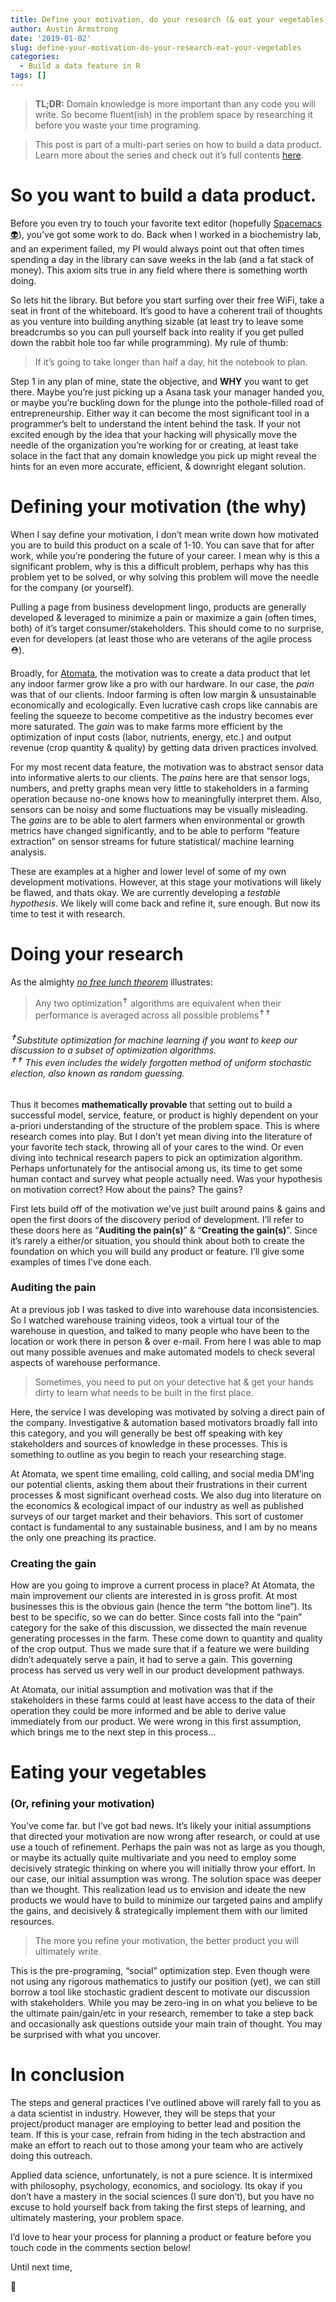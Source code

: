 ```yaml
---
title: Define your motivation, do your research (& eat your vegetables)
author: Austin Armstrong
date: '2019-01-02'
slug: define-your-motivation-do-your-research-eat-your-vegetables
categories:
  - Build a data feature in R
tags: []
---
```


> **TL;DR:** Domain knowledge is more important than any code you will write. So become fluent(ish) in the problem space by researching it before you waste your time programing.  

> This post is part of a multi-part series on how to build a data product. Learn more about the series and check out it's full contents [here](/post/build-a-data-product/).

# So you want to build a data product.

Before you even try to touch your favorite text editor (hopefully [Spacemacs 👽](http://spacemacs.org/)), you've got some work to do. Back when I worked in a biochemistry lab, and an experiment failed, my PI would always point out that often times spending a day in the library can save weeks in the lab (and a fat stack of money). This axiom sits true in any field where there is something worth doing.  

So lets hit the library. But before you start surfing over their free WiFi, take a seat in front of the whiteboard. It's good to have a coherent trail of thoughts as you venture into building anything sizable (at least try to leave some breadcrumbs so you can pull yourself back into reality if you get pulled down the rabbit hole too far while programming). My rule of thumb:  

> If it's going to take longer than half a day, hit the notebook to plan.  

Step 1 in any plan of mine, state the objective, and **WHY** you want to get there. Maybe you're just picking up a Asana task your manager handed you, or maybe you're buckling down for the plunge into the pothole-filled road of entrepreneurship. Either way it can become the most significant tool in a programmer's belt to understand the intent behind the task. If your not excited enough by the idea that your hacking will physically move the needle of the organization you're working for or creating, at least take solace in the fact that any domain knowledge you pick up might reveal the hints for an even more accurate, efficient, & downright elegant solution.  

# Defining your motivation (the why)

When I say define your motivation, I don't mean write down how motivated you are to build this product on a scale of 1-10. You can save that for after work, while you're pondering the future of your career. I mean why is this a significant problem, why is this a difficult problem, perhaps why has this problem yet to be solved, or why solving this problem will move the needle for the company (or yourself). 

Pulling a page from business development lingo, products are generally developed & leveraged to minimize a pain or maximize a gain (often times, both) of it's target consumer/stakeholders. This should come to no surprise, even for developers (at least those who are veterans of the agile process ⛑️). 

Broadly, for [Atomata](https://www.growatomata.com), the motivation was to create a data product that let any indoor farmer grow like a pro with our hardware. In our case, the *pain* was that of our clients. Indoor farming is often low margin & unsustainable economically and ecologically. Even lucrative cash crops like cannabis are feeling the squeeze to become competitive as the industry becomes ever more saturated. The *gain* was to make farms more efficient by the optimization of input costs (labor, nutrients, energy, etc.) and output revenue (crop quantity & quality) by getting data driven practices involved.  

For my most recent data feature, the motivation was to abstract sensor data into informative alerts to our clients. The *pains* here are that sensor logs, numbers, and pretty graphs mean very little to stakeholders in a farming operation because no-one knows how to meaningfully interpret them. Also, sensors can be noisy and some fluctuations may be visually misleading. The *gains* are to be able to alert farmers when environmental or growth metrics have changed significantly, and to be able to perform "feature extraction" on sensor streams for future statistical/ machine learning analysis.   

These are examples at a higher and lower level of some of my own development motivations. However, at this stage your motivations will likely be flawed, and thats okay. We are currently developing a *testable hypothesis*. We likely will come back and refine it, sure enough. But now its time to test it with research.

# Doing your research

As the almighty [*no free lunch theorem*](https://www.mitpressjournals.org/doi/10.1162/neco.1996.8.7.1341) illustrates:  
  
> Any two optimization^✝^ algorithms are equivalent when their performance is averaged across all possible problems^✝✝^  

###### ^✝^Substitute optimization for machine learning if you want to keep our discussion to a subset of optimization algorithms. </br>  ^✝✝^ This even includes the widely forgotten method of uniform stochastic election, also known as random guessing.

Thus it becomes **mathematically provable** that setting out to build a successful model, service, feature, or product is highly dependent on your a-priori understanding of the structure of the problem space. This is where research comes into play. But I don't yet mean diving into the literature of your favorite tech stack, throwing all of your cares to the wind. Or even diving into technical research papers to pick an optimization algorithm. Perhaps unfortunately for the antisocial among us, its time to get some human contact and survey what people actually need. Was your hypothesis on motivation correct? How about the pains? The gains?   

First lets build off of the motivation we've just built around pains & gains and open the first doors of the discovery period of development. I'll refer to these doors here as "**Auditing the pain(s)**" & "**Creating the gain(s)**". Since it's rarely a either/or situation, you should think about both to create the foundation on which you will build any product or feature. I'll give some examples of times I've done each.

### Auditing the pain

At a previous job I was tasked to dive into warehouse data inconsistencies. So I watched warehouse training videos, took a virtual tour of the warehouse in question, and talked to many people who have been to the location or work there in person & over e-mail. From here I was able to map out many possible avenues and make automated models to check several aspects of warehouse performance.  

> Sometimes, you need to put on your detective hat & get your hands dirty to learn what needs to be built in the first place. 

Here, the service I was developing was motivated by solving a direct pain of the company. Investigative & automation based motivators broadly fall into this category, and you will generally be best off speaking with key stakeholders and sources of knowledge in these processes. This is something to outline as you begin to reach your researching stage.  

At Atomata, we spent time emailing, cold calling, and social media DM'ing our potential clients, asking them about their frustrations in their current processes & most significant overhead costs. We also dug into literature on the economics & ecological impact of our industry as well as published surveys of our target market and their behaviors. This sort of customer contact is fundamental to any sustainable business, and I am by no means the only one preaching its practice.

### Creating the gain

How are you going to improve a current process in place? At Atomata, the main improvement our clients are interested in is gross profit. At most businesses this is the obvious gain (hence the term "the bottom line"). Its best to be specific, so we can do better. Since costs fall into the "pain" category for the sake of this discussion, we dissected the main revenue generating processes in the farm. These come down to quantity and quality of the crop output. Thus we made sure that if a feature we were building didn't adequately serve a pain, it had to serve a gain. This governing process has served us very well in our product development pathways.  

At Atomata, our initial assumption and motivation was that if the stakeholders in these farms could at least have access to the data of their operation they could be more informed and be able to derive value immediately from our product. We were wrong in this first assumption, which brings me to the next step in this process...  


# Eating your vegetables  
### (Or, refining your motivation)
You've come far. but I've got bad news. It's likely your initial assumptions that directed your motivation are now wrong after research, or could at use use a touch of refinement. Perhaps the pain was not as large as you though, or maybe its actually quite multivariate and you need to employ some decisively strategic thinking on where you will initially throw your effort. In our case, our initial assumption was wrong. The solution space was deeper than we thought. This realization lead us to envision and ideate the new products we would have to build to minimize our targeted pains and amplify the gains, and decisively & strategically implement them with our limited resources.

> The more you refine your motivation, the better product you will ultimately write.

This is the pre-programing, "social" optimization step. Even though were not using any rigorous mathematics to justify our position (yet), we can still borrow a tool like stochastic gradient descent to motivate our discussion with stakeholders. While you may be zero-ing in on what you believe to be the ultimate pain/gain/etc in your research, remember to take a step back and occasionally ask questions outside your main train of thought. You may be surprised with what you uncover.

# In conclusion

The steps and general practices I've outlined above will rarely fall to you as a data scientist in industry. However, they will be steps that your project/product manager are employing to better lead and position the team. If this is your case, refrain from hiding in the tech abstraction and make an effort to reach out to those among your team who are actively doing this outreach. 

Applied data science, unfortunately, is not a pure science. It is intermixed with philosophy, psychology, economics, and sociology. Its okay if you don't have a mastery in the social sciences (I sure don't), but you have no excuse to hold yourself back from taking the first steps of learning, and ultimately mastering, your problem space.

I'd love to hear your process for planning a product or feature before you touch code in the comments section below!

Until next time,  

🖖


